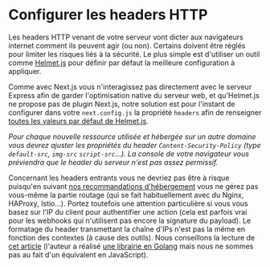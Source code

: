 # Configurer les headers HTTP

Les headers HTTP venant de votre serveur vont dicter aux navigateurs internet comment ils peuvent agir (ou non). Certains doivent être réglés pour limiter les risques liés à la sécurité. Le plus simple est d'utiliser un outil comme [Helmet.js](https://github.com/helmetjs/helmet) pour définir par défaut la meilleure configuration à appliquer.

Comme avec Next.js vous n'interagissez pas directement avec le serveur Express afin de garder l'optimisation native du serveur web, et qu'Helmet.js ne propose pas de plugin Next.js, notre solution est pour l'instant de configurer dans votre `next.config.js` la propriété `headers` afin de renseigner [toutes les valeurs par défaut de Helmet.js](https://github.com/helmetjs/helmet#reference).

_Pour chaque nouvelle ressource utilisée et hébergée sur un autre domaine vous devrez ajuster les propriétés du header `Content-Security-Policy` (type `default-src`, `img-src` `script-src`...). La console de votre navigateur vous préviendra que le header du serveur n'est pas assez permissif._

Concernant les headers entrants vous ne devriez pas être à risque puisqu'en suivant [nos recommandations d'hébergement](/docs/simple-and-sovereign-cloud-provider) vous ne gérez pas vous-même la partie routage (qui se fait habituellement avec du Nginx, HAProxy, Istio…). Portez toutefois une attention particulière si vous vous basez sur l'IP du client pour authentifier une action (cela est parfois vrai pour les webhooks qui n'utilisent pas encore la signature du payload). Le formatage du header transmettant la chaîne d'IPs n'est pas la même en fonction des contextes (à cause des outils). Nous conseillons la lecture de [cet article](https://adam-p.ca/blog/2022/03/x-forwarded-for/) (l'auteur a réalisé [une librairie en Golang](https://github.com/realclientip/realclientip-go) mais nous ne sommes pas au fait d'un équivalent en JavaScript).
